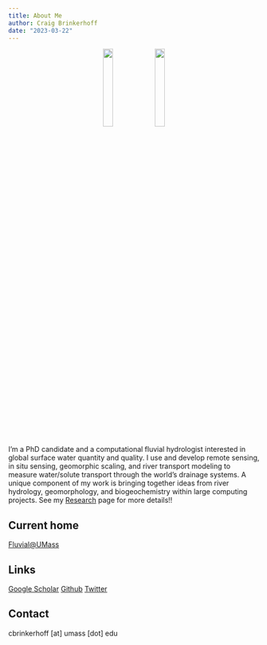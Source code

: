 ```yaml
---
title: About Me
author: Craig Brinkerhoff
date: "2023-03-22"
---
```


<center>
![](pic1.jpg){ width=20%}
![](pic2.jpg){ width=20% }
</center>

I'm a PhD candidate and a computational fluvial hydrologist interested in global surface water quantity and quality. I use and develop remote sensing, in situ sensing, geomorphic scaling, and river transport modeling to measure water/solute transport through the world’s drainage systems. A unique component of my work is bringing together ideas from river hydrology, geomorphology, and biogeochemistry within large computing projects. See my [Research](/research/) page for more details!!

## Current home
<a href="https://blogs.umass.edu/cjgleason/" target="_blank">Fluvial@UMass</a>

## Links
<a href="https://scholar.google.com/citations?user=PSOHzbQAAAAJ&hl=en" target="_blank">Google Scholar</a> <a href="https://github.com/craigbrinkerhoff" target="_blank">Github</a> <a href="https://twitter.com/Craigbrinkerhof" target="_blank">Twitter</a>

## Contact
cbrinkerhoff [at] umass [dot] edu
